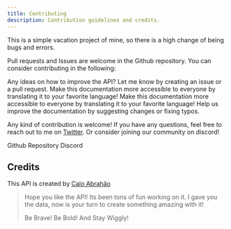 ```yaml
---
title: Contributing
description: Contribution guidelines and credits.
---
```


This is a simple vacation project of mine, so there is a high change of being bugs and errors.

Pull requests and Issues are welcome in the Github repository. You can consider contributing in the following:

<CardGrid>
<Card title="Features / Data" icon="rocket">
Any ideas on how to improve the API? Let me know by creating an issue or a pull request.
</Card>
<Card title="Translation" icon="translate">
Make this documentation more accessible to everyone by translating it to your favorite language!
</Card>
<Card title="Reporting Bugs" icon="laptop">
Make this documentation more accessible to everyone by translating it to your favorite language!
</Card>
<Card title="Documentation" icon="document">
Help us improve the documentation by suggesting changes or fixing typos.
</Card>
</CardGrid>

Any kind of contribution is welcome! If you have any questions, feel free to reach out to me on [Twitter](https://x.com/taldeabrahao).
Or consider joining our community on discord!

<LinkButton href="https://github.com/caioabrahao/slimepedia-API" icon="github" variant='secondary'>Github Repository</LinkButton>
<LinkButton href="https://discord.gg/vW9dTYTexa" icon="discord" variant="minimal">Discord</LinkButton>

## Credits

This API is created by [Caio Abrahão](https://github.com/caioabrahao)

> Hope you like the API! Its been tons of fun working on it. I gave you the data, now is your turn to create something amazing with it!
>
> Be Brave! Be Bold! And Stay Wiggly!